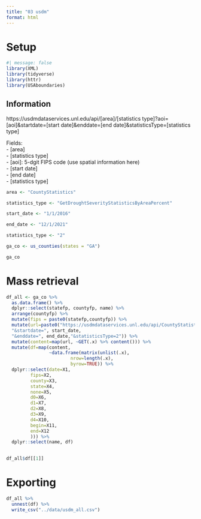 ```yaml
---
title: "03 usdm"
format: html
---
```


# Setup  
```r
#| message: false
library(XML)
library(tidyverse)
library(httr)
library(USAboundaries)
```


## Information  
https://usdmdataservices.unl.edu/api/[area]/[statistics type]?aoi=[aoi]&startdate=[start date]&enddate=[end date]&statisticsType=[statistics type]

Fields:  
- [area]  
- [statistics type]  
- [aoi]: 5-dgit FIPS code (use spatial information here)  
- [start date]  
- [end date]  
- [statistics type]

```r
area <- "CountyStatistics"

statistics_type <- "GetDroughtSeverityStatisticsByAreaPercent"

start_date <- "1/1/2016"  

end_date <- "12/1/2021"

statistics_type <- "2"
```

```r
ga_co <- us_counties(states = "GA")

ga_co 
```


# Mass retrieval  
```r
df_all <- ga_co %>%
  as.data.frame() %>%
  dplyr::select(statefp, countyfp, name) %>%
  arrange(countyfp) %>%
  mutate(fips = paste0(statefp,countyfp)) %>%
  mutate(url=paste0("https://usdmdataservices.unl.edu/api/CountyStatistics/GetDroughtSeverityStatisticsByAreaPercent?aoi=", fips,
  "&startdate=", start_date,
  "&enddate=", end_date,"&statisticsType=2")) %>%
  mutate(content=map(url, ~GET(.x) %>% content())) %>%
  mutate(df=map(content,
                ~data.frame(matrix(unlist(.x), 
                        nrow=length(.x), 
                        byrow=TRUE)) %>%
  dplyr::select(date=X1,
         fips=X2,
         county=X3,
         state=X4,
         none=X5,
         d0=X6,
         d1=X7,
         d2=X8,
         d3=X9,
         d4=X10,
         begin=X11,
         end=X12
         ))) %>%
  dplyr::select(name, df) 
    

df_all$df[[1]]
```


# Exporting  
```r
df_all %>%
  unnest(df) %>%
  write_csv("../data/usdm_all.csv")
```


